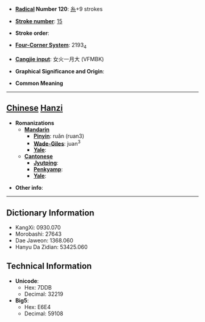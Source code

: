 * '''[[Wiktionary:Chinese radical index| Radical]] Number 120''': [[Wiktionary:Chinese radical index 糸|糸]]+9 strokes

* '''[[Wiktionary:Chinese total strokes index|Stroke number]]''': [[Wiktionary:Chinese total strokes index 15|15]]

* '''Stroke order''': 

* '''[[Wiktionary:Chinese four corner index|Four-Corner System]]''': 2193<sub>4</sub>

* '''[[Wiktionary:Chinese Cangjie index|Cangjie input]]''': 女火一月大 (VFMBK)

* '''Graphical Significance and Origin''': 

* '''Common Meaning'''

----

== [[Chinese]] [[Hanzi]] ==

* '''Romanizations'''
** '''[[Mandarin]]'''
*** '''[[Pinyin]]''': ruǎn (ruan3)
*** '''[[Wade-Giles]]''': juan<sup>3</sup>
*** '''[[Yale]]''': 
** '''[[Cantonese]]'''
*** '''[[Jyutping]]''':
*** '''[[Penkyamp]]''': 
*** '''[[Yale]]''': 

* '''Other info''': 

----

== Dictionary Information ==

* KangXi: 0930.070
* Morobashi: 27643
* Dae Jaweon: 1368.060
* Hanyu Da Zidian: 53425.060

== Technical Information ==

* '''Unicode''':
** Hex: 7DDB
** Decimal: 32219
* '''Big5''':
** Hex: E6E4
** Decimal: 59108
